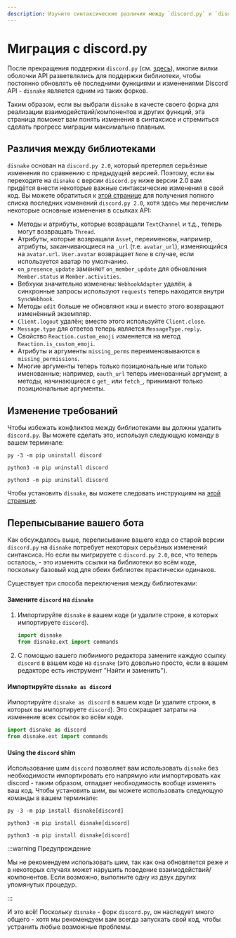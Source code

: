 ```yaml
---
description: Изучите синтаксические различия между `discord.py` и `disnake`, а также различные методы миграции.
---
```


# Миграция с discord.py

После прекращения поддержки `discord.py` (см. [здесь](https://gist.github.com/Rapptz/4a2f62751b9600a31a0d3c78100287f1)),
многие вилки оболочки API разветвлялись для поддержки библиотеки, чтобы постоянно обновлять её последними функциями и
изменениями Discord API - `disnake` является одним из таких форков.

Таким образом, если вы выбрали `disnake` в качесте своего форка для реализации взаимодействий/компонентов и других
функций, эта страница поможет вам понять изменения в синтаксисе и стремиться сделать прогресс миграции максимально
плавным.

## Различия между библиотеками

`disnake` основан на `discord.py 2.0`, который претерпел серьёзные изменения по сравнению с предыдущей версией. Поэтому,
если вы переходите на `disnake` с версии `discord.py` ниже версии 2.0 вам придётся внести некоторые важные
синтаксические изменения в свой код. Вы можете обратиться к
[этой странице](https://gist.github.com/apple502j/f75b4f24652f04de85c7084ffd73ec58) для получения полного списка
последних изменений `discord.py 2.0`, хотя здесь мы перечислим некоторые основные изменения в ссылках API:

-   Методы и атрибуты, которые возвращали `TextChannel` и т.д., теперь могут возвращать `Thread`.
-   Атрибуты, которые возвращали `Asset`, переименовы, например, атрибуты, заканчивающиеся на `_url` (т.е. `avatar_url`),
    изменяющийся на `avatar.url`. `User.avatar` возвращает `None` в случае, если используется аватар по умолчанию.
-   `on_presence_update` заменяет `on_member_update` для обновления `Member.status` и `Member.activities`.
-   Вебхуки значительно изменены: `WebhookAdapter` удалён, а синхронные запросы используют `requests` теперь находится
    внутри `SyncWebhook`.
-   Методы `edit` больше не обновляют кэш и вместо этого возвращают изменённый экземпляр.
-   `Client.logout` удалён; вместо этого используйте `Client.close`.
-   `Message.type` для ответов теперь является `MessageType.reply`.
-   Свойство `Reaction.custom_emoji` изменяется на метод `Reaction.is_custom_emoji`.
-   Атрибуты и аргументы `missing_perms` переименовываются в `missing_permissions`.
-   Многие аргументы теперь только позициональные или только именованные; например, `oauth_url` теперь именованный
    аргумент, а методы, начинающиеся с `get_` или `fetch_`, принимают только позициональные аргументы.

## Изменение требований

Чтобы избежать конфликтов между библиотеками вы должны удалить `discord.py`. Вы можете сделать это, используя следующую
команду в вашем терминале:

<Tabs groupId="operating-systems">
<TabItem value="windows" label="Windows">

```
py -3 -m pip uninstall discord
```

</TabItem>
<TabItem value="macos" label="macOS">

```
python3 -m pip uninstall discord
```

</TabItem>
<TabItem value="linux" label="Linux">

```
python3 -m pip uninstall discord
```

</TabItem>
</Tabs>

Чтобы установить `disnake`, вы можете следовать инструкциям на [этой странцие](./installing-disnake).

## Перепысывание вашего бота

Как обсуждалось выше, переписывание вашего кода со старой версии `discord.py` на `disnake` потребует некоторых серьёзных
изменений синтаксиса. Но если вы мигрируете с `discord.py 2.0`, все, что теперь осталось, - это изменить ссылки на
библиотеки во всём коде, поскольку базовый код для обеих библиотек практически одинаков.

Существует три способа переключения между библиотеками:

#### Замените `discord` на `disnake`

1. Импортируйте `disnake` в вашем коде (и удалите строке, в которых импортируете `discord`).

    ```py
    import disnake
    from disnake.ext import commands
    ```

2. С помощью вашего любиимого редактора замените каждую ссылку `discord` в вашем коде на `disnake` (это довольно просто,
   если в вашем редакторе есть инструмент "Найти и заменить").

#### Импортируйте `disnake as discord`

Импортируйте `disnake as discord` в вашем коде (и удалите строки, в которых вы импортируете `discord`). Это сокращает
затраты на изменение всех ссылок во всём коде.

```py
import disnake as discord
from disnake.ext import commands
```

#### Using the `discord` shim

Использование шим `discord` позволяет вам использовать `disnake` без необходимости импортировать его напрямую или
импортировать как discord - таким образом, отпадает необходимость вообще изменять ваш код. Чтобы установить шим, вы
можете использовать следующую команды в вашем терминале:

<Tabs groupId="operating-systems">
<TabItem value="windows" label="Windows">

```
py -3 -m pip install disnake[discord]
```

</TabItem>
<TabItem value="macos" label="macOS">

```
python3 -m pip install disnake[discord]
```

</TabItem>
<TabItem value="linux" label="Linux">

```
python3 -m pip install disnake[discord]
```

</TabItem>
</Tabs>

:::warning Предупреждение

Мы не рекомендуем использовать шим, так как она обновляется реже и в некоторых случаях может нарушить поведение
взаимодействий/компонентов. Если возможно, выполните одну из двух других упомянутых процедур.

:::

И это всё! Поскольку `disnake` - форк `discord.py`, он наследует много общего - хотя мы рекомендуем вам всегда запускать
свой код, чтобы устранить любые возможные проблемы.
